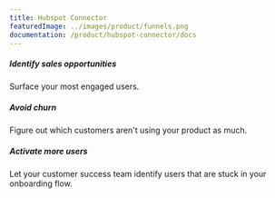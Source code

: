 ```yaml
---
title: Hubspot Connector
featuredImage: ../images/product/funnels.png
documentation: /product/hubspot-connector/docs
---
```


<Section
    divider={false}
    title="Get product usage data into Hubspot. Give product usage context to your sales and customer success teams."
    size="full"
    cols={3}
>
    <div>
        <h5>Identify sales opportunities</h5>
        <p>Surface your most engaged users.</p>
    </div>
    <div>
        <h5>Avoid churn</h5>
        <p>Figure out which customers aren't using your product as much.</p>
    </div>
    <div>
        <h5>Activate more users</h5>
        <p>
            Let your customer success team identify users that are stuck in your onboarding flow.
        </p>
    </div>
</Section>

<TutorialsSlider topic="hubspot" />

<Documentation />